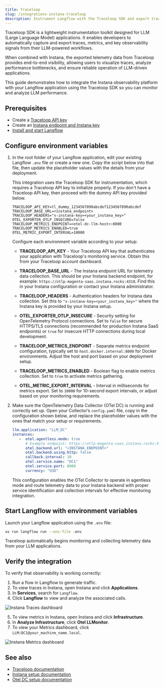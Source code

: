 ```yaml
---
title: Traceloop
slug: /integrations-instana-traceloop
description: Instrument Langflow with the Traceloop SDK and export traces and metrics to Instana using OpenTelemetry.
---
```


Traceloop SDK is a lightweight instrumentation toolkit designed for LLM (Large Language Model) applications. It enables developers to automatically capture and export traces, metrics, and key observability signals from their LLM-powered workflows.

When combined with Instana, the exported telemetry data from Traceloop provides end-to-end visibility, allowing users to visualize traces, analyze performance bottlenecks, and ensure reliable operation of LLM-driven applications.

This guide demonstrates how to integrate the Instana observability platform with your Langflow application using the Traceloop SDK so you can monitor and analyze LLM performance.

## Prerequisites

- Create a [Traceloop API key](https://app.traceloop.com/settings/api-key)
- Create an [Instana endpoint and Instana key](https://www.ibm.com/docs/en/instana-observability/1.0.302)
- [Install and start Langflow](/get-started-installation)

## Configure environment variables

1. In the root folder of your Langflow application, edit your existing Langflow `.env` file or create a new one.
Copy the script below into that file, then update the placeholder values with the details from your deployment.

   This integration uses the Traceloop SDK for instrumentation, which requires a Traceloop API key to initialize properly. If you don't have a Traceloop API key, then proceed with the dummy API key provided below.

   ```text
   TRACELOOP_API_KEY=tl_dummy_1234567890abcdef1234567890abcdef
   TRACELOOP_BASE_URL=<instana_endpoint>
   TRACELOOP_HEADERS="x-instana-key=<your_instana_key>"
   OTEL_EXPORTER_OTLP_INSECURE=false
   TRACELOOP_METRICS_ENDPOINT=<otel-dc-llm-host>:8000
   TRACELOOP_METRICS_ENABLED=true
   OTEL_METRIC_EXPORT_INTERVAL=10000
   ```

   Configure each environment variable according to your setup:

      - **TRACELOOP_API_KEY** - Your Traceloop API key that authenticates your application with Traceloop's monitoring service. Obtain this from your Traceloop account dashboard.

      - **TRACELOOP_BASE_URL** - The Instana endpoint URL for telemetry data collection. This should be your Instana backend endpoint, for example: `https://otlp-magenta-saas.instana.rocks:4318`. Find this in your Instana configuration or contact your Instana administrator.

      - **TRACELOOP_HEADERS** - Authentication headers for Instana data collection. Set this to `"x-instana-key=<your_instana_key>"` where the Instana key is provided by your Instana setup.

      - **OTEL_EXPORTER_OTLP_INSECURE** - Security setting for OpenTelemetry Protocol connections. Set to `false` for secure HTTPS/TLS connections (recommended for production Instana SaaS endpoints) or `true` for insecure HTTP connections during local development.

      - **TRACELOOP_METRICS_ENDPOINT** - Separate metrics endpoint configuration, typically set to `host.docker.internal:8000` for Docker environments. Adjust the host and port based on your deployment setup.

      - **TRACELOOP_METRICS_ENABLED** - Boolean flag to enable metrics collection. Set to `true` to activate metrics gathering.

      - **OTEL_METRIC_EXPORT_INTERVAL** - Interval in milliseconds for metrics export. Set to `10000` for 10-second export intervals, or adjust based on your monitoring requirements.

2. Make sure the OpenTelemetry Data Collector (OTel DC) is running and correctly set up.
Open your Collector’s `config.yaml` file, copy in the configuration shown below, and replace the placeholder values with the ones that match your setup or requirements.

    ```yaml
    llm.application: "LLM_DC"
    instances:
       -  otel.agentless.mode: true
          # Example endpoint: https://otlp-magenta-saas.instana.rocks:4318
          otel.backend.url: "<INSTANA_ENDPOINT>"
          otel.backend.using.http: false
          callback.interval: 10
          otel.service.name: "DC1"
          otel.service.port: 8000
          currency: "USD"
    ```

    This configuration enables the OTel Collector to operate in agentless mode and route telemetry data to your Instana backend with proper service identification and collection intervals for effective monitoring integration.

## Start Langflow with environment variables

Launch your Langflow application using the `.env` file:
```bash
uv run langflow run --env-file .env
```

Traceloop automatically begins monitoring and collecting telemetry data from your LLM applications.

## Verify the integration

To verify that observability is working correctly:

1. Run a flow in Langflow to generate traffic.
2. To view traces in Instana, open Instana and click **Applications**.
3. In **Services**, search for `Langflow`.
4. Click **Langflow** to view and analyze the associated calls.

![Instana Traces dashboard](/img/instana-traces-dashboard.png)

5. To view metrics in Instana, open Instana and click **Infrastructure**.
6. In **Analyze Infrastructure**, click **Otel LLMonitor**.
7. To view your Metrics dashboard, click `LLM:DC1@your_machine_name.local`.

![Instana Metrics dashboard](/img/instana-metrics-dashboard.png)

## See also

* [Traceloop documentation](https://www.traceloop.com/docs/introduction)
* [Instana setup documentation](https://www.ibm.com/docs/en/instana-observability/1.0.300?topic=started-instana-setup)
* [Otel DC setup documentation](https://www.ibm.com/docs/en/instana-observability/1.0.300?topic=started-install-otel-data-collector-llm-odcl)